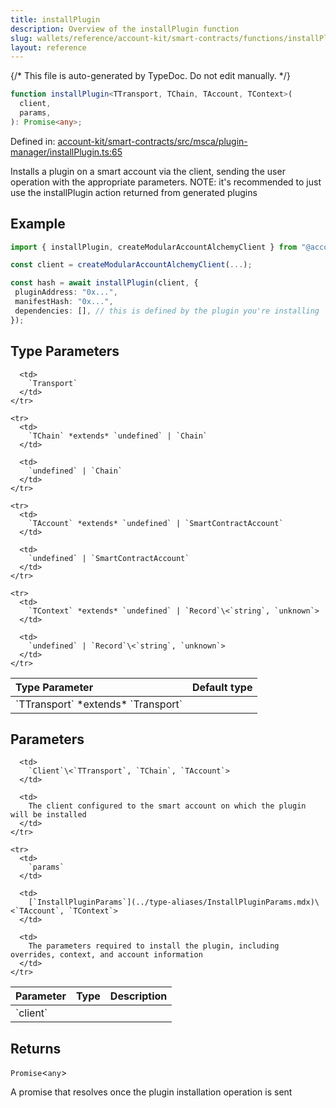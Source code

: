 ```yaml
---
title: installPlugin
description: Overview of the installPlugin function
slug: wallets/reference/account-kit/smart-contracts/functions/installPlugin
layout: reference
---
```


{/* This file is auto-generated by TypeDoc. Do not edit manually. */}

```ts
function installPlugin<TTransport, TChain, TAccount, TContext>(
  client,
  params,
): Promise<any>;
```

Defined in: [account-kit/smart-contracts/src/msca/plugin-manager/installPlugin.ts:65](https://github.com/alchemyplatform/aa-sdk/blob/0cc60e9f694c242d91befdaa2f26cdec3ee389c5/account-kit/smart-contracts/src/msca/plugin-manager/installPlugin.ts#L65)

Installs a plugin on a smart account via the client, sending the user operation with the appropriate parameters.
NOTE: it's recommended to just use the installPlugin action returned from generated plugins

## Example

```ts
import { installPlugin, createModularAccountAlchemyClient } from "@account-kit/smart-contracts";

const client = createModularAccountAlchemyClient(...);

const hash = await installPlugin(client, {
 pluginAddress: "0x...",
 manifestHash: "0x...",
 dependencies: [], // this is defined by the plugin you're installing
});
```

## Type Parameters

<table>
  <thead>
    <tr>
      <th align="left">Type Parameter</th>
      <th align="left">Default type</th>
    </tr>
  </thead>

  <tbody>
    <tr>
      <td>
        `TTransport` *extends* `Transport`
      </td>

      <td>
        `Transport`
      </td>
    </tr>

    <tr>
      <td>
        `TChain` *extends* `undefined` | `Chain`
      </td>

      <td>
        `undefined` | `Chain`
      </td>
    </tr>

    <tr>
      <td>
        `TAccount` *extends* `undefined` | `SmartContractAccount`
      </td>

      <td>
        `undefined` | `SmartContractAccount`
      </td>
    </tr>

    <tr>
      <td>
        `TContext` *extends* `undefined` | `Record`\<`string`, `unknown`>
      </td>

      <td>
        `undefined` | `Record`\<`string`, `unknown`>
      </td>
    </tr>

  </tbody>
</table>

## Parameters

<table>
  <thead>
    <tr>
      <th align="left">Parameter</th>
      <th align="left">Type</th>
      <th align="left">Description</th>
    </tr>
  </thead>

  <tbody>
    <tr>
      <td>
        `client`
      </td>

      <td>
        `Client`\<`TTransport`, `TChain`, `TAccount`>
      </td>

      <td>
        The client configured to the smart account on which the plugin will be installed
      </td>
    </tr>

    <tr>
      <td>
        `params`
      </td>

      <td>
        [`InstallPluginParams`](../type-aliases/InstallPluginParams.mdx)\<`TAccount`, `TContext`>
      </td>

      <td>
        The parameters required to install the plugin, including overrides, context, and account information
      </td>
    </tr>

  </tbody>
</table>

## Returns

`Promise`\<`any`>

A promise that resolves once the plugin installation operation is sent
